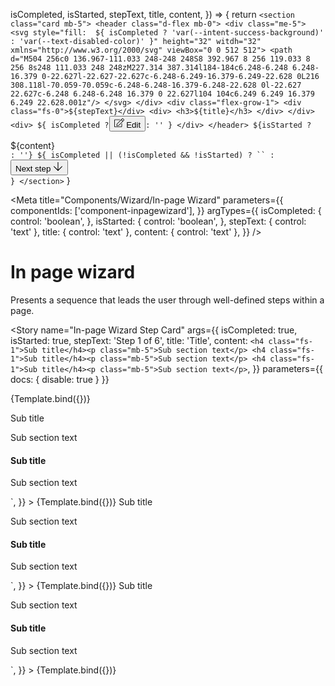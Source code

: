 
  isCompleted,
  isStarted,
  stepText,
  title,
  content,
}) => {
  return `
    <section
      class="card mb-5">
      <header class="d-flex mb-0">
        <div class="me-5">
          <svg style="fill:  ${
            isCompleted
              ? 'var(--intent-success-background)'
              : 'var(--text-disabled-color)'
          }" height="32" witdh="32" xmlns="http://www.w3.org/2000/svg" viewBox="0 0 512 512">
            <path d="M504 256c0 136.967-111.033 248-248 248S8 392.967 8 256 119.033 8 256 8s248 111.033 248 248zM227.314 387.314l184-184c6.248-6.248 6.248-16.379 0-22.627l-22.627-22.627c-6.248-6.249-16.379-6.249-22.628 0L216 308.118l-70.059-70.059c-6.248-6.248-16.379-6.248-22.628 0l-22.627 22.627c-6.248 6.248-6.248 16.379 0 22.627l104 104c6.249 6.249 16.379 6.249 22.628.001z"/>
          </svg>
        </div>
        <div class="flex-grow-1">
          <div class="fs-0">${stepText}</div>
          <div>
            <h3>${title}</h3>
          </div>
        </div>
        <div>
          ${
            isCompleted
              ? `<button class="secondary small">
            <svg class="me-3" style="fill: currentColor" height="16" width="16" xmlns="http://www.w3.org/2000/svg" viewBox="0 0 576 512">
              <path d="M417.8 315.5l20-20c3.8-3.8 10.2-1.1 10.2 4.2V464c0 26.5-21.5 48-48 48H48c-26.5 0-48-21.5-48-48V112c0-26.5 21.5-48 48-48h292.3c5.3 0 8 6.5 4.2 10.2l-20 20c-1.1 1.1-2.7 1.8-4.2 1.8H48c-8.8 0-16 7.2-16 16v352c0 8.8 7.2 16 16 16h352c8.8 0 16-7.2 16-16V319.7c0-1.6.6-3.1 1.8-4.2zm145.9-191.2L251.2 436.8l-99.9 11.1c-13.4 1.5-24.7-9.8-23.2-23.2l11.1-99.9L451.7 12.3c16.4-16.4 43-16.4 59.4 0l52.6 52.6c16.4 16.4 16.4 43 0 59.4zm-93.6 48.4L403.4 106 169.8 339.5l-8.3 75.1 75.1-8.3 233.5-233.6zm71-85.2l-52.6-52.6c-3.8-3.8-10.2-4-14.1 0L426 83.3l66.7 66.7 48.4-48.4c3.9-3.8 3.9-10.2 0-14.1z"/>
            </svg>
            Edit
          </button>`
              : ''
          }
        </div>
      </header>
      ${isStarted ? `<div class="ms-7 ps-5 pb-5 mt-5">${content}</div>` : ''}
      ${
        isCompleted || (!isCompleted && !isStarted)
          ? ``
          : `<footer class="border-top mx-n5 mb-n5 ps-0 p-5 justify-content-start">
        <button class="primary ms-8 px-7">
          Next step
          <svg class="ms-3 mb-n1" style="fill: currentColor" height="16" width="16" xmlns="http://www.w3.org/2000/svg" viewBox="0 0 448 512">
            <path d="M443.5 248.5l-7.1-7.1c-4.7-4.7-12.3-4.7-17 0L241 419.9V44c0-6.6-5.4-12-12-12h-10c-6.6 0-12 5.4-12 12v375.9L28.5 241.4c-4.7-4.7-12.3-4.7-17 0l-7.1 7.1c-4.7 4.7-4.7 12.3 0 17l211 211.1c4.7 4.7 12.3 4.7 17 0l211-211.1c4.8-4.8 4.8-12.3.1-17z"/>
          </svg>
        </button>
      </footer>`
      }
    </section>
    `
}

<Meta
  title="Components/Wizard/In-page Wizard"
  parameters={{
    componentIds: ['component-inpagewizard'],
  }}
  argTypes={{
    isCompleted: {
      control: 'boolean',
    },
    isStarted: {
      control: 'boolean',
    },
    stepText: { control: 'text' },
    title: { control: 'text' },
    content: { control: 'text' },
  }}
/>

# In page wizard

Presents a sequence that leads the user through well-defined steps within a page.

<Story
  name="In-page Wizard Step Card"
  args={{
    isCompleted: true,
    isStarted: true,
    stepText: 'Step 1 of 6',
    title: 'Title',
    content: `<h4 class="fs-1">Sub title</h4><p class="mb-5">Sub section text</p>
    <h4 class="fs-1">Sub title</h4><p class="mb-5">Sub section text</p>
    <h4 class="fs-1">Sub title</h4><p class="mb-5">Sub section text</p>`,
  }}
  parameters={{ docs: { disable: true } }}
>
  {Template.bind({})}
</Story>

<Canvas>
  <Story
    name="Completed step"
    args={{
      isCompleted: true,
      isStarted: true,
      stepText: 'Step 1 of 6',
      title: 'Title',
      content: `<h4 class="fs-1">Sub title</h4><p class="mb-5">Sub section text</p>
  <h4 class="fs-1">Sub title</h4><p class="mb-5">Sub section text</p>`,
    }}
  >
    {Template.bind({})}
  </Story>
</Canvas>

<Canvas>
  <Story
    name="Current step"
    args={{
      isCompleted: false,
      isStarted: true,
      stepText: 'Step 2 of 6',
      title: 'Title',
      content: `<h4 class="fs-1">Sub title</h4><p class="mb-5">Sub section text</p>
  <h4 class="fs-1">Sub title</h4><p class="mb-5">Sub section text</p>`,
    }}
  >
    {Template.bind({})}
  </Story>
</Canvas>

<Canvas>
  <Story
    name="Not started step"
    args={{
      isCompleted: false,
      isStarted: false,
      stepText: 'Step 3 of 6',
      title: 'Title',
      content: `<h4 class="fs-1">Sub title</h4><p class="mb-5">Sub section text</p>
  <h4 class="fs-1">Sub title</h4><p class="mb-5">Sub section text</p>`,
    }}
  >
    {Template.bind({})}
  </Story>
</Canvas>
